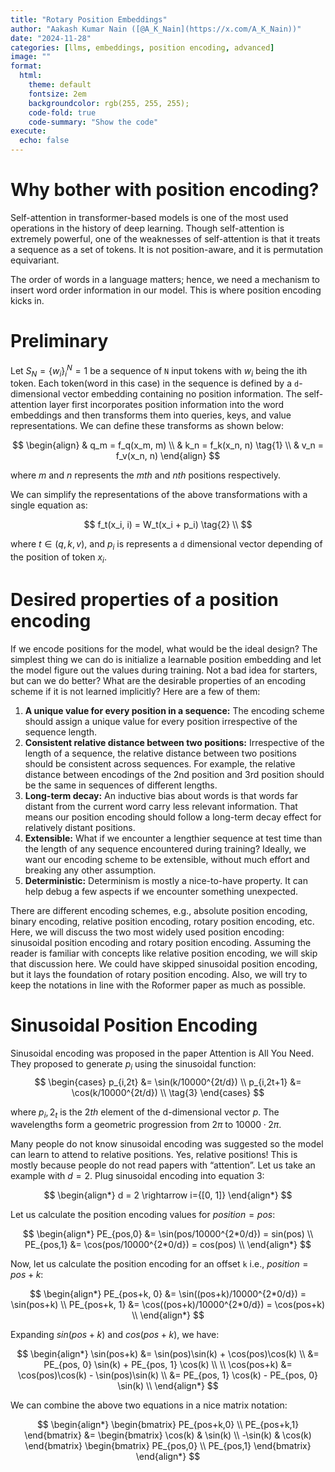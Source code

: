 ```yaml
---
title: "Rotary Position Embeddings"
author: "Aakash Kumar Nain ([@A_K_Nain](https://x.com/A_K_Nain))"
date: "2024-11-28"
categories: [llms, embeddings, position encoding, advanced]
image: ""
format:
  html:
    theme: default
    fontsize: 2em
    backgroundcolor: rgb(255, 255, 255);
    code-fold: true
    code-summary: "Show the code"
execute: 
  echo: false
---
```


# Why bother with position encoding?

Self-attention in transformer-based models is one of the most used operations in the history of deep
learning. Though self-attention is extremely powerful, one of the weaknesses of self-attention is that
it treats a sequence as a set of tokens. It is not position-aware, and it is permutation equivariant. 

The order of words in a language matters; hence, we need a mechanism to insert word order information
in our model. This is where position encoding kicks in.


# Preliminary

Let $S_N=\{w_i\}^N_i=1$ be a sequence of `N` input tokens with $w_i$ being the ith token. Each token(word in this case) in the sequence is defined by a `d`-dimensional vector embedding containing no position information. The self-attention layer first incorporates position information into the word embeddings and then transforms them into queries, keys, and value representations. We can define these
transforms as shown below:

$$
\begin{align}
& q_m = f_q(x_m, m) \\
& k_n = f_k(x_n, n) \tag{1} \\ 
& v_n = f_v(x_n, n) 
\end{align}
$$

where $m$ and $n$ represents the $mth$ and $nth$ positions respectively.

We can simplify the representations of the above transformations with a single equation as:

$$
f_t(x_i, i) = W_t(x_i + p_i) \tag{2} \\
$$

where $t \in (q, k, v)$, and $p_i$ is represents a `d` dimensional vector depending of the position of token $x_i$.


# Desired properties of a position encoding

If we encode positions for the model, what would be the ideal design? The simplest thing we can do is
initialize a learnable position embedding and let the model figure out the values during training. Not a
bad idea for starters, but can we do better? What are the desirable properties of an encoding scheme if it
is not learned implicitly? Here are a few of them:

1. **A unique value for every position in a sequence:** The encoding scheme should assign a unique value
for every position irrespective of the sequence length. 
2. **Consistent relative distance between two positions:** Irrespective of the length of a sequence, the
relative distance between two positions should be consistent across sequences. For example, the relative
distance between encodings of the 2nd position and 3rd position should be the same in sequences of
different lengths. 
3. **Long-term decay:** An inductive bias about words is that words far distant from the current word
carry less relevant information. That means our position encoding should follow a long-term decay effect
for relatively distant positions.
4. **Extensible:** What if we encounter a lengthier sequence at test time than the length of any sequence
encountered during training? Ideally, we want our encoding scheme to be extensible, without much effort
and breaking any other assumption.
5. **Deterministic:** Determinism is mostly a nice-to-have property. It can help debug a few aspects if
we encounter something unexpected.


There are different encoding schemes, e.g., absolute position encoding, binary encoding, relative
position encoding, rotary position encoding, etc. Here, we will discuss the two most widely used position
encoding: sinusoidal position encoding and rotary position encoding. Assuming the reader is familiar with concepts like relative position encoding, we will skip that discussion here. We could have skipped sinusoidal position encoding, but it lays the foundation of rotary position encoding. Also, we will try to keep the notations in line with the Roformer paper as much as possible.


# Sinusoidal Position Encoding

Sinusoidal encoding was proposed in the paper Attention is All You Need. They proposed to generate $p_i$ using the sinusoidal function:
$$
\begin{cases}
p_{i,2t} &= \sin(k/10000^{2t/d}) \\
p_{i,2t+1} &= \cos(k/10000^{2t/d}) \\ \tag{3}
\end{cases}
$$

where $p_i,2_t$ is the $2th$ element of the d-dimensional vector $p$. The wavelengths form a geometric progression from $2π$ to $10000 · 2π$. 

Many people do not know sinusoidal encoding was suggested so the model can learn to attend to relative positions. Yes, relative positions! This is mostly because people do not read papers with "attention". Let us take an example with $d=2$. Plug sinusoidal encoding into equation 3:

$$
\begin{align*}
    d = 2 \rightarrow i={[0, 1]}
\end{align*}
$$

Let us calculate the position encoding values for $position=pos$:

$$
\begin{align*}
    PE_{pos,0} &= \sin(pos/10000^{2*0/d}) = sin(pos) \\
    PE_{pos,1} &= \cos(pos/10000^{2*0/d}) = cos(pos) \\
\end{align*}
$$

Now, let us calculate the position encoding for an offset `k` i.e., $position=pos+k$:

$$
\begin{align*}
    PE_{pos+k, 0} &= \sin((pos+k)/10000^{2*0/d}) = \sin(pos+k) \\
    PE_{pos+k, 1} &= \cos((pos+k)/10000^{2*0/d}) = \cos(pos+k) \\
\end{align*}
$$

Expanding $sin(pos+k)$ and $cos(pos+k)$, we have:

$$
\begin{align*}
    \sin(pos+k) &= \sin(pos)\sin(k) + \cos(pos)\cos(k) \\
                &= PE_{pos, 0} \sin(k) + PE_{pos, 1} \cos(k) \\ \\
    \cos(pos+k) &= \cos(pos)\cos(k) - \sin(pos)\sin(k) \\
                &= PE_{pos, 1} \cos(k) - PE_{pos, 0} \sin(k) \\
\end{align*}
$$

We can combine the above two equations in a nice matrix notation:

$$
\begin{align*}
\begin{bmatrix}
    PE_{pos+k,0} \\
    PE_{pos+k,1}
\end{bmatrix} &= 
\begin{bmatrix}
    \cos(k)  & \sin(k) \\ 
    -\sin(k) & \cos(k)
\end{bmatrix}
\begin{bmatrix}
    PE_{pos,0} \\
    PE_{pos,1}
\end{bmatrix}
\end{align*}
$$


